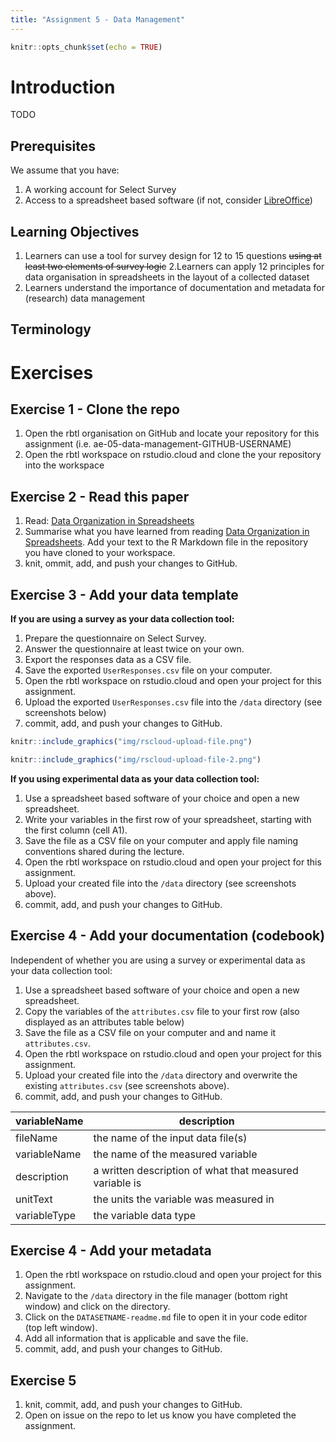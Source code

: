 ```yaml
---
title: "Assignment 5 - Data Management"
---
```


<script defer data-domain="rbtl-fs22.github.io/website" src="https://plausible.io/js/plausible.js"></script>

```r
knitr::opts_chunk$set(echo = TRUE)
```

# Introduction

TODO

## Prerequisites

We assume that you have:

1. A working account for Select Survey
2. Access to a spreadsheet based software (if not, consider [LibreOffice](https://www.libreoffice.org/))

## Learning Objectives

1. Learners can use a tool for survey design for 12 to 15 questions ~~using at least two elements of survey logic~~
2.Learners can apply 12 principles for data organisation in spreadsheets in the layout of a collected dataset
3. Learners understand the importance of documentation and metadata for (research) data management

## Terminology {#terminology}

# Exercises

## Exercise 1 - Clone the repo

1. Open the rbtl organisation on GitHub and locate your repository for this assignment (i.e. ae-05-data-management-GITHUB-USERNAME)
2. Open the rbtl workspace on rstudio.cloud and clone the your repository into the workspace

## Exercise 2 - Read this paper

1. Read: [Data Organization in Spreadsheets](https://www.tandfonline.com/doi/full/10.1080/00031305.2017.1375989)
2. Summarise what you have learned from reading [Data Organization in Spreadsheets](https://www.tandfonline.com/doi/full/10.1080/00031305.2017.1375989). Add your text to the R Markdown file in the repository you have cloned to your workspace.
3. knit, ommit, add, and push your changes to GitHub.

<!-- You can write free text or use bullet points --> 

## Exercise 3 - Add your data template

**If you are using a survey as your data collection tool:**

1. Prepare the questionnaire on Select Survey.
2. Answer the questionnaire at least twice on your own.
3. Export the responses data as a CSV file.
4. Save the exported `UserResponses.csv` file on your computer.
5. Open the rbtl workspace on rstudio.cloud and open your project for this assignment.
6. Upload the exported `UserResponses.csv` file into the `/data` directory (see screenshots below) 
7. commit, add, and push your changes to GitHub.

```r
knitr::include_graphics("img/rscloud-upload-file.png")
```
```r
knitr::include_graphics("img/rscloud-upload-file-2.png")
```

**If you using experimental data as your data collection tool:**

1. Use a spreadsheet based software of your choice and open a new spreadsheet.
2. Write your variables in the first row of your spreadsheet, starting with the first column (cell A1).
3. Save the file as a CSV file on your computer and apply file naming conventions shared during the lecture.
4. Open the rbtl workspace on rstudio.cloud and open your project for this assignment.
5. Upload your created file into the `/data` directory (see screenshots above).
6. commit, add, and push your changes to GitHub.

## Exercise 4 - Add your documentation (codebook)

Independent of whether you are using a survey or experimental data as your data collection tool:

1. Use a spreadsheet based software of your choice and open a new spreadsheet.
2. Copy the variables of the `attributes.csv` file to your first row (also displayed as an attributes table below)
3. Save the file as a CSV file on your computer and and name it `attributes.csv`.
4. Open the rbtl workspace on rstudio.cloud and open your project for this assignment.
5. Upload your created file into the `/data` directory and overwrite the existing `attributes.csv` (see screenshots above).
6. commit, add, and push your changes to GitHub.

| variableName | description                                             |
|--------------|---------------------------------------------------------|
| fileName     | the name of the input data file(s)                      |
| variableName | the name of the measured variable                       |
| description  | a written description of what that measured variable is |
| unitText     | the units the variable was measured in                  |
| variableType | the variable data type                                  |

## Exercise 4 - Add your metadata 

1. Open the rbtl workspace on rstudio.cloud and open your project for this assignment.
2. Navigate to the `/data` directory in the file manager (bottom right window) and click on the directory.
3. Click on the `DATASETNAME-readme.md` file to open it in your code editor (top left window).
4. Add all information that is applicable and save the file.
5. commit, add, and push your changes to GitHub.

## Exercise 5

1. knit, commit, add, and push your changes to GitHub.
2. Open on issue on the repo to let us know you have completed the assignment.

